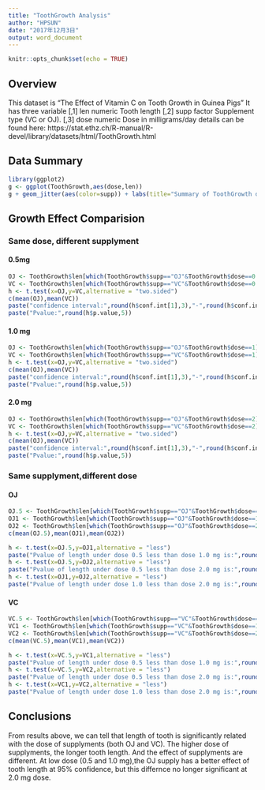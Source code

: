 ```yaml
---
title: "ToothGrowth Analysis"
author: "HPSUN"
date: "2017年12月3日"
output: word_document
---
```


```r
knitr::opts_chunk$set(echo = TRUE)
```
## Overview
This dataset is "The Effect of Vitamin C on Tooth Growth in Guinea Pigs"
It has three variable 
[,1]	len	numeric	Tooth length
[,2]	supp	factor	Supplement type (VC or OJ).
[,3]	dose	numeric	Dose in milligrams/day
details can be found here:
https://stat.ethz.ch/R-manual/R-devel/library/datasets/html/ToothGrowth.html

## Data Summary
```r
library(ggplot2)
g <- ggplot(ToothGrowth,aes(dose,len))
g + geom_jitter(aes(color=supp)) + labs(title="Summary of ToothGrowth data")
```

## Growth Effect Comparision
### Same dose, different supplyment
#### 0.5mg
```r
OJ <- ToothGrowth$len[which(ToothGrowth$supp=="OJ"&ToothGrowth$dose==0.5)]
VC <- ToothGrowth$len[which(ToothGrowth$supp=="VC"&ToothGrowth$dose==0.5)]
h <- t.test(x=OJ,y=VC,alternative = "two.sided")
c(mean(OJ),mean(VC))
paste("confidence interval:",round(h$conf.int[1],3),"-",round(h$conf.int[2],3))
paste("Pvalue:",round(h$p.value,5))
```
#### 1.0 mg
```r
OJ <- ToothGrowth$len[which(ToothGrowth$supp=="OJ"&ToothGrowth$dose==1)]
VC <- ToothGrowth$len[which(ToothGrowth$supp=="VC"&ToothGrowth$dose==1)]
h <- t.test(x=OJ,y=VC,alternative = "two.sided")
c(mean(OJ),mean(VC))
paste("confidence interval:",round(h$conf.int[1],3),"-",round(h$conf.int[2],3))
paste("Pvalue:",round(h$p.value,5))
```
#### 2.0 mg
```r
OJ <- ToothGrowth$len[which(ToothGrowth$supp=="OJ"&ToothGrowth$dose==2)]
VC <- ToothGrowth$len[which(ToothGrowth$supp=="VC"&ToothGrowth$dose==2)]
h <- t.test(x=OJ,y=VC,alternative = "two.sided")
c(mean(OJ),mean(VC))
paste("confidence interval:",round(h$conf.int[1],3),"-",round(h$conf.int[2],3))
paste("Pvalue:",round(h$p.value,5))
```
### Same supplyment,different dose
#### OJ
```r
OJ.5 <- ToothGrowth$len[which(ToothGrowth$supp=="OJ"&ToothGrowth$dose==0.5)]
OJ1 <- ToothGrowth$len[which(ToothGrowth$supp=="OJ"&ToothGrowth$dose==1)]
OJ2 <- ToothGrowth$len[which(ToothGrowth$supp=="OJ"&ToothGrowth$dose==2)]
c(mean(OJ.5),mean(OJ1),mean(OJ2))
```
```r
h <- t.test(x=OJ.5,y=OJ1,alternative = "less")
paste("Pvalue of length under dose 0.5 less than dose 1.0 mg is:",round(h$p.value,5))
h <- t.test(x=OJ.5,y=OJ2,alternative = "less")
paste("Pvalue of length under dose 0.5 less than dose 2.0 mg is:",round(h$p.value,5))
h <- t.test(x=OJ1,y=OJ2,alternative = "less")
paste("Pvalue of length under dose 1.0 less than dose 2.0 mg is:",round(h$p.value,5))
```
#### VC
```r
VC.5 <- ToothGrowth$len[which(ToothGrowth$supp=="VC"&ToothGrowth$dose==0.5)]
VC1 <- ToothGrowth$len[which(ToothGrowth$supp=="VC"&ToothGrowth$dose==1)]
VC2 <- ToothGrowth$len[which(ToothGrowth$supp=="VC"&ToothGrowth$dose==2)]
c(mean(VC.5),mean(VC1),mean(VC2))
```
```r
h <- t.test(x=VC.5,y=VC1,alternative = "less")
paste("Pvalue of length under dose 0.5 less than dose 1.0 mg is:",round(h$p.value,5))
h <- t.test(x=VC.5,y=VC2,alternative = "less")
paste("Pvalue of length under dose 0.5 less than dose 2.0 mg is:",round(h$p.value,5))
h <- t.test(x=VC1,y=VC2,alternative = "less")
paste("Pvalue of length under dose 1.0 less than dose 2.0 mg is:",round(h$p.value,5))
```
## Conclusions
From results above, we can tell that length of tooth is significantly related with the dose of supplyments (both OJ and VC). The higher dose of supplyments, the longer tooth length. 
And the effect of supplyments are different. At low dose (0.5 and 1.0 mg),the OJ supply has a better effect of tooth length at 95% confidence, but this differnce no longer significant at 2.0 mg dose.















